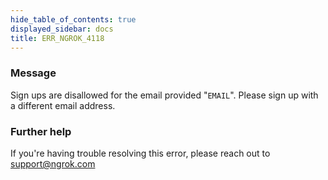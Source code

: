 ```yaml
---
hide_table_of_contents: true
displayed_sidebar: docs
title: ERR_NGROK_4118
---
```


### Message

Sign ups are disallowed for the email provided "`EMAIL`". Please sign up with a different email address.

### Further help

If you're having trouble resolving this error, please reach out to [support@ngrok.com](mailto:support@ngrok.com?subject=Help%20with%20ERR_NGROK_4118)
